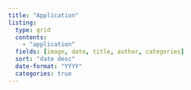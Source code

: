 ```yaml
---
title: "Application"
listing: 
  type: grid
  contents: 
    - "application"
  fields: [image, date, title, author, categories]  
  sort: "date desc"
  date-format: "YYYY"
  categories: true
---
```

